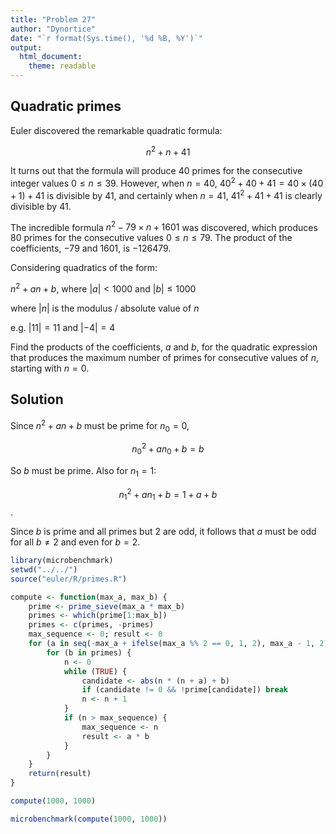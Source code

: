```yaml
---
title: "Problem 27"
author: "Dynortice"
date: "`r format(Sys.time(), '%d %B, %Y')`"
output:
  html_document:
    theme: readable
---
```

## Quadratic primes

Euler discovered the remarkable quadratic formula:

$$n^2+n+41$$

It turns out that the formula will produce $40$ primes for the consecutive integer values $0 \leq n \leq 39$. However, when $n = 40$, $40^2 + 40 + 41 = 40 \times (40 + 1) + 41$ is divisible by $41$, and certainly when $n = 41$, $41^2 + 41 + 41$ is clearly divisible by $41$.

The incredible formula $n^2 - 79 \times n + 1601$ was discovered, which produces $80$ primes for the consecutive values $0 \leq n \leq 79$. The product of the coefficients, $-79$ and $1601$, is $-126479$.

Considering quadratics of the form:

$n^2 + an + b$, where $|a| < 1000$ and $|b| \leq 1000$

where $|n|$ is the modulus / absolute value of $n$

e.g. $|11| = 11$ and $|-4| = 4$

Find the products of the coefficients, $a$ and $b$, for the quadratic expression that produces the maximum number of primes for consecutive values of $n$, starting with $n = 0$.

## Solution
Since $n^2 + an + b$ must be prime for $n_0=0$,

$$n^2_0+an_0+b=b$$

So $b$ must be prime. Also for $n_1=1$:

$$n^2_1+an_1+b=1+a+b$$.

Since $b$ is prime and all primes but $2$ are odd, it follows that $a$ must be odd for all $b\ne2$ and even for $b=2$.
```r
library(microbenchmark)
setwd("../../")
source("euler/R/primes.R")
```
```r
compute <- function(max_a, max_b) {
    prime <- prime_sieve(max_a * max_b)
    primes <- which(prime[1:max_b])
    primes <- c(primes, -primes)
    max_sequence <- 0; result <- 0
    for (a in seq(-max_a + ifelse(max_a %% 2 == 0, 1, 2), max_a - 1, 2)) {
        for (b in primes) {
            n <- 0
            while (TRUE) {
                candidate <- abs(n * (n + a) + b)
                if (candidate != 0 && !prime[candidate]) break
                n <- n + 1
            }
            if (n > max_sequence) {
                max_sequence <- n
                result <- a * b
            }
        }
    }
    return(result)
}
```
```r
compute(1000, 1000)
```
```r
microbenchmark(compute(1000, 1000))
```
